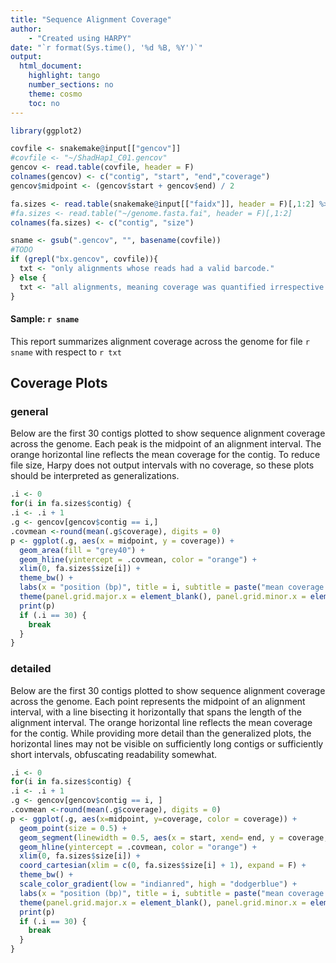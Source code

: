 ```yaml
---
title: "Sequence Alignment Coverage"
author:
    - "Created using HARPY"
date: "`r format(Sys.time(), '%d %B, %Y')`"
output:
  html_document:
    highlight: tango
    number_sections: no
    theme: cosmo
    toc: no
---
```


```r
library(ggplot2)
```

```r
covfile <- snakemake@input[["gencov"]]
#covfile <- "~/ShadHap1_C01.gencov"
gencov <- read.table(covfile, header = F)
colnames(gencov) <- c("contig", "start", "end","coverage")
gencov$midpoint <- (gencov$start + gencov$end) / 2

fa.sizes <- read.table(snakemake@input[["faidx"]], header = F)[,1:2] %>% arrange(desc(V2))
#fa.sizes <- read.table("~/genome.fasta.fai", header = F)[,1:2]
colnames(fa.sizes) <- c("contig", "size")

sname <- gsub(".gencov", "", basename(covfile))
#TODO
if (grepl("bx.gencov", covfile)){
  txt <- "only alignments whose reads had a valid barcode."
} else {
  txt <- "all alignments, meaning coverage was quantified irrespective of whether a read had a valid barcode or not."
}
```
#### Sample: `r sname`
This report summarizes alignment coverage across the genome for file `r sname` with respect to `r txt`

## Coverage Plots {.tabset}
### general

Below are the first 30 contigs plotted to show sequence alignment coverage across
the genome. Each peak is the midpoint of an alignment interval. The orange horizontal 
line reflects the mean coverage for the contig. To reduce file size, Harpy does not output
intervals with no coverage, so these plots should be interpreted as generalizations.

```r
.i <- 0
for(i in fa.sizes$contig) {
.i <- .i + 1
.g <- gencov[gencov$contig == i,]
.covmean <-round(mean(.g$coverage), digits = 0)
p <- ggplot(.g, aes(x = midpoint, y = coverage)) +
  geom_area(fill = "grey40") +
  geom_hline(yintercept = .covmean, color = "orange") +
  xlim(0, fa.sizes$size[i]) +
  theme_bw() +
  labs(x = "position (bp)", title = i, subtitle = paste("mean coverage:", .covmean)) +
  theme(panel.grid.major.x = element_blank(), panel.grid.minor.x = element_blank())
  print(p)
  if (.i == 30) {
    break
  }
}
```

### detailed
Below are the first 30 contigs plotted to show sequence alignment coverage across
the genome. Each point represents the midpoint of an alignment interval, with a 
line bisecting it horizontally that spans the length of the alignment interval.
The orange horizontal line reflects the mean coverage for the contig.
While providing more detail than the generalized plots, the horizontal lines
may not be visible on sufficiently long contigs or sufficiently short intervals,
obfuscating readability somewhat.

```r
.i <- 0
for(i in fa.sizes$contig) {
.i <- .i + 1
.g <- gencov[gencov$contig == i, ]
.covmean <-round(mean(.g$coverage), digits = 0)
p <- ggplot(.g, aes(x=midpoint, y=coverage, color = coverage)) +
  geom_point(size = 0.5) +
  geom_segment(linewidth = 0.5, aes(x = start, xend= end, y = coverage, yend = coverage, color = coverage), inherit.aes = FALSE) +
  geom_hline(yintercept = .covmean, color = "orange") +
  xlim(0, fa.sizes$size[i]) +
  coord_cartesian(xlim = c(0, fa.sizes$size[i] + 1), expand = F) +
  theme_bw() +
  scale_color_gradient(low = "indianred", high = "dodgerblue") +
  labs(x = "position (bp)", title = i, subtitle = paste("mean coverage:", .covmean)) +
  theme(panel.grid.major.x = element_blank(), panel.grid.minor.x = element_blank(), legend.position = "none")
  print(p)
  if (.i == 30) {
    break
  }
}
```